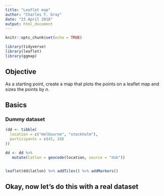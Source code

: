 ```yaml
---
title: "Leaflet map"
author: "Charles T. Gray"
date: "23 April 2018"
output: html_document
---
```


```r
knitr::opts_chunk$set(echo = TRUE)
```

```r
library(tidyverse)
library(leaflet)
library(ggmap)

```


## Objective 

As a starting point, create a map that plots the points on a leaflet map and sizes the points by $n$. 

## Basics

### Dummy dataset

```r
(dd <- tibble(
  location = c("melbourne", "stockholm"),
  participants = c(45, 28)
))

```


```r
dd <- dd %>% 
   mutate(latlon = geocode(location, source = "dsk"))

```

```r

```


```r
leaflet(dd$latlon) %>% addTiles() %>% addMarkers() 

```


## Okay, now let's do this with a real dataset



